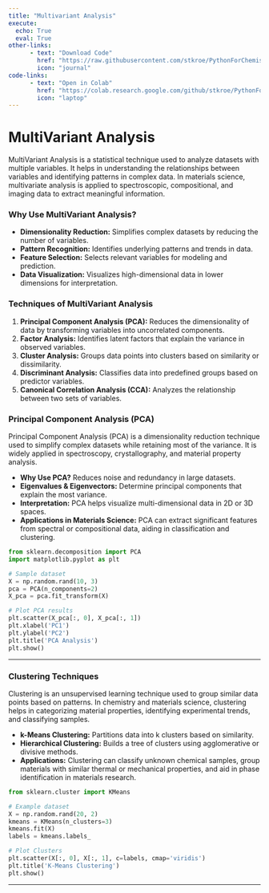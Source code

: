 ```yaml
---
title: "Multivariant Analysis"
execute: 
  echo: True
  eval: True
other-links: 
      - text: "Download Code"
        href: "https://raw.githubusercontent.com/stkroe/PythonForChemists/main/course/notebooks/MultiVariantAnalysis.ipynb"
        icon: "journal"
code-links:
      - text: "Open in Colab"
        href: "https://colab.research.google.com/github/stkroe/PythonForChemists/blob/main/course/notebooks/MultiVariantAnalysis.ipynb"
        icon: "laptop"
--- 
```


MultiVariant Analysis
=====================

MultiVariant Analysis is a statistical technique used to analyze datasets with multiple variables. It helps in understanding the relationships between variables and identifying patterns in complex data. In materials science, multivariate analysis is applied to spectroscopic, compositional, and imaging data to extract meaningful information.

### Why Use MultiVariant Analysis?

-   **Dimensionality Reduction:** Simplifies complex datasets by reducing the number of variables.
-   **Pattern Recognition:** Identifies underlying patterns and trends in data.
-   **Feature Selection:** Selects relevant variables for modeling and prediction.
-   **Data Visualization:** Visualizes high-dimensional data in lower dimensions for interpretation.

### Techniques of MultiVariant Analysis

1.  **Principal Component Analysis (PCA):** Reduces the dimensionality of data by transforming variables into uncorrelated components.
2.  **Factor Analysis:** Identifies latent factors that explain the variance in observed variables.
3.  **Cluster Analysis:** Groups data points into clusters based on similarity or dissimilarity.
4.  **Discriminant Analysis:** Classifies data into predefined groups based on predictor variables.
5.  **Canonical Correlation Analysis (CCA):** Analyzes the relationship between two sets of variables.


### Principal Component Analysis (PCA) {.unnumbered}

 
Principal Component Analysis (PCA) is a dimensionality reduction technique used to simplify complex datasets while retaining most of the variance. It is widely applied in spectroscopy, crystallography, and material property analysis.

- **Why Use PCA?** Reduces noise and redundancy in large datasets.
- **Eigenvalues & Eigenvectors:** Determine principal components that explain the most variance.
- **Interpretation:** PCA helps visualize multi-dimensional data in 2D or 3D spaces.
- **Applications in Materials Science:** PCA can extract significant features from spectral or compositional data, aiding in classification and clustering.



```python
from sklearn.decomposition import PCA
import matplotlib.pyplot as plt

# Sample dataset
X = np.random.rand(10, 3)
pca = PCA(n_components=2)
X_pca = pca.fit_transform(X)

# Plot PCA results
plt.scatter(X_pca[:, 0], X_pca[:, 1])
plt.xlabel('PC1')
plt.ylabel('PC2')
plt.title('PCA Analysis')
plt.show()
```

---

###  Clustering Techniques  {.unnumbered}



Clustering is an unsupervised learning technique used to group similar data points based on patterns. In chemistry and materials science, clustering helps in categorizing material properties, identifying experimental trends, and classifying samples.

- **k-Means Clustering:** Partitions data into k clusters based on similarity.
- **Hierarchical Clustering:** Builds a tree of clusters using agglomerative or divisive methods.
- **Applications:** Clustering can classify unknown chemical samples, group materials with similar thermal or mechanical properties, and aid in phase identification in materials research.



```python
from sklearn.cluster import KMeans

# Example dataset
X = np.random.rand(20, 2)
kmeans = KMeans(n_clusters=3)
kmeans.fit(X)
labels = kmeans.labels_

# Plot Clusters
plt.scatter(X[:, 0], X[:, 1], c=labels, cmap='viridis')
plt.title('K-Means Clustering')
plt.show()
```

---


